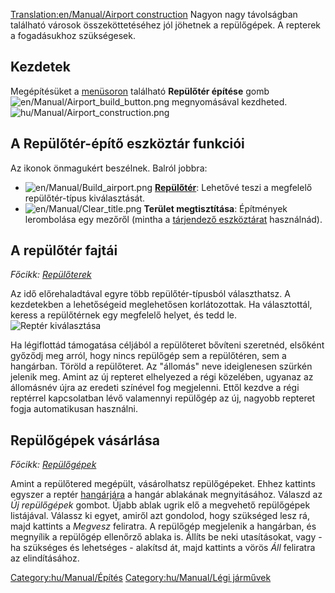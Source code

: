 [[Translation:en/Manual/Airport construction]]
{{hu/Manual/Tartalomjegyzék}}
Nagyon nagy távolságban található városok összeköttetéséhez jól jöhetnek a repülőgépek. A repterek a fogadásukhoz szükségesek.

==Kezdetek==

Megépítésüket a [[hu/Manual/Felhasználói felület#a-menusor|menüsoron]] található '''Repülőtér építése''' gomb [[File:en/Manual/Airport build button.png]] megnyomásával kezdheted. 
[[File:hu/Manual/Airport construction.png|frame|none]]

==A Repülőtér-építő eszköztár funkciói==

Az ikonok önmagukért beszélnek. Balról jobbra:

* [[File:en/Manual/Build airport.png]] '''[[hu/Manual/Repülőterek|Repülőtér]]''': Lehetővé teszi a megfelelő repülőtér-típus kiválasztását.
* [[File:en/Manual/Clear title.png]] '''Terület megtisztítása''': Építmények lerombolása egy mezőről (mintha a [[hu/Manual/Tájrendezés|tárjendező eszköztárat]] használnád).

==A repülőtér fajtái==
''Főcikk: [[hu/Manual/Repülőterek|Repülőterek]]''

Az idő előrehaladtával egyre több repülőtér-típusból választhatsz. A kezdetekben a lehetőségeid meglehetősen korlátozottak. Ha választottál, keress a repülőtérnek egy megfelelő helyet, és tedd le.
[[File:hu/Manual/Airport-selection1.png|none|frame|Reptér kiválasztása]]

Ha légiflottád támogatása céljából a repülőteret bővíteni szeretnéd, elsőként győződj meg arról, hogy nincs repülőgép sem a repülőtéren, sem a hangárban. Töröld a repülőteret. Az "állomás" neve ideiglenesen szürkén jelenik meg. Amint az új repteret elhelyezed a régi közelében, ugyanaz az állomásnév újra az eredeti színével fog megjelenni. Ettől kezdve a régi reptérrel kapcsolatban lévő valamennyi repülőgép az új, nagyobb repteret fogja automatikusan használni.

==Repülőgépek vásárlása==

''Főcikk: [[hu/Manual/Légi járművek|Repülőgépek]]''

Amint a repülőtered megépült, vásárolhatsz repülőgépeket. Ehhez kattints egyszer a reptér [[hu/Manual/Járműtelepek|hangárjára]] a hangár ablakának megnyitásához. Válaszd az ''Új repülőgépek'' gombot. Újabb ablak ugrik elő a megvehető repülőgépek listájával. Válassz ki egyet, amiről azt gondolod, hogy szükséged lesz rá, majd kattints a ''Megvesz'' feliratra. A repülőgép megjelenik a hangárban, és megnyílik a repülőgép ellenőrző ablaka is. Állíts be neki utasításokat, vagy - ha szükséges és lehetséges - alakítsd át, majd kattints a vörös ''Áll'' feliratra az elindításához.

[[Category:hu/Manual/Építés]]
[[Category:hu/Manual/Légi járművek]]